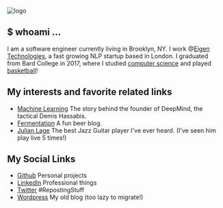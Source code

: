
<div className={styles["Welcome"]}>

<div className={styles["logo"]}>
  <img src={me_code} className={styles["logo"]} alt="logo" />
</div>

## $ whoami ... 
I am a software engineer currently living in Brooklyn, NY. 
I work @[Eigen Technologies](https://eigentech.com), a fast growing NLP startup based in London.
I graduated from Bard College in 2017, where I studied [computer science](https://patrickkellyanalytics.files.wordpress.com/2017/05/sproj_poster2.pdf) and played [basketball](https://www.youtube.com/watch?v=JNQqp4PhMk8)!

## My interests  and favorite related links
- [Machine Learning](https://medium.com/x8-the-ai-community/rise-of-deep-mind-googles-general-purpose-ai-699d388a95cf) The story behind the founder of DeepMind, the tactical Demis Hassabis. 
- [Fermentation](https://www.hopculture.com) A fun beer blog. 
- [Julian Lage](http://www.julianlage.com) The best Jazz Guitar player I've ever heard. (I've seen him play live 5 times!)

## My Social Links

- [Github](https://github.com/pk8189) Personal projects
- [LinkedIn](https://www.linkedin.com/in/patrick-kelly-113371b5/) Professional things
- [Twitter](https://twitter.com/pmkelly4444) #RepostingStuff
- [Wordpress](https://patrickkellyanalytics.wordpress.com) My old blog (too lazy to migrate!)

</div>